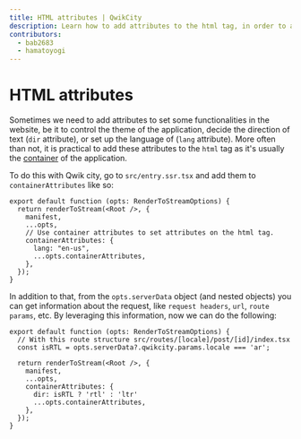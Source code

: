 ```yaml
---
title: HTML attributes | QwikCity
description: Learn how to add attributes to the html tag, in order to add "lang" or other custom attributes.
contributors:
  - bab2683
  - hamatoyogi
---
```


# HTML attributes

Sometimes we need to add attributes to set some functionalities in the website, be it to control the theme of the application, decide the direction of text (`dir` attribute), or set up the language of (`lang` attribute). More often than not, it is practical to add these attributes to the `html` tag as it's usually the [container](../../(qwik)/advanced/containers/index.mdx) of the application.

To do this with Qwik city, go to `src/entry.ssr.tsx` and add them to `containerAttributes` like so:

```tsx
export default function (opts: RenderToStreamOptions) {
  return renderToStream(<Root />, {
    manifest,
    ...opts,
    // Use container attributes to set attributes on the html tag.
    containerAttributes: {
      lang: "en-us",
      ...opts.containerAttributes,
    },
  });
}
```

In addition to that, from the `opts.serverData` object (and nested objects) you can get information about the request, like `request headers`, `url`, `route params`, etc. 
By leveraging this information, now we can do the following:

```tsx
export default function (opts: RenderToStreamOptions) {
  // With this route structure src/routes/[locale]/post/[id]/index.tsx
  const isRTL = opts.serverData?.qwikcity.params.locale === 'ar';

  return renderToStream(<Root />, {
    manifest,
    ...opts,
    containerAttributes: {
      dir: isRTL ? 'rtl' : 'ltr'
      ...opts.containerAttributes,
    },
  });
}
```

